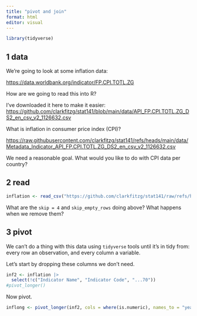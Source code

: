 ```yaml
---
title: "pivot and join"
format: html
editor: visual
---
```


```r
library(tidyverse)
```

## 1 data

We're going to look at some inflation data:

<https://data.worldbank.org/indicator/FP.CPI.TOTL.ZG>

How are we going to read this into R?

I've downloaded it here to make it easier: <https://github.com/clarkfitzg/stat141/blob/main/data/API_FP.CPI.TOTL.ZG_DS2_en_csv_v2_1126632.csv>

What is inflation in consumer price index (CPI)?

<https://raw.githubusercontent.com/clarkfitzg/stat141/refs/heads/main/data/Metadata_Indicator_API_FP.CPI.TOTL.ZG_DS2_en_csv_v2_1126632.csv>

We need a reasonable goal. What would you like to do with CPI data per country?

## 2 read

```r
inflation <- read_csv("https://github.com/clarkfitzg/stat141/raw/refs/heads/main/data/API_FP.CPI.TOTL.ZG_DS2_en_csv_v2_1126632.csv", skip = 4, skip_empty_rows = FALSE)
```

What are the `skip = 4` and `skip_empty_rows` doing above? What happens when we remove them?

## 3 pivot

We can't do a thing with this data using `tidyverse` tools until it's in tidy from: every row an observation, and every column a variable.

Let's start by dropping these columns we don't need.

```r
inf2 <- inflation |>
  select(!c("Indicator Name", "Indicator Code", "...70"))
#pivot_longer()
```

Now pivot.

```r
inflong <- pivot_longer(inf2, cols = where(is.numeric), names_to = "year", values_to = "inflation")
```
